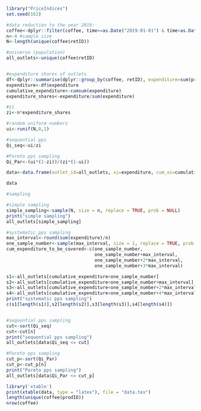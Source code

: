 

```{r}
library("PriceIndices")
set.seed(162)

#data reduction to the year 2019:
coffee<-dplyr::filter(coffee, time>=as.Date("2019-01-01") & time<as.Date("2020-01-01"))
n<-4 #sample size
N<-length(unique(coffee$retID))

#universe (population)
all_outlets<-unique(coffee$retID)


#expenditure shares of outlets
df<-dplyr::summarise(dplyr::group_by(coffee, retID), expenditure=sum(prices*quantities))
expenditure<-df$expenditure
cumulative_expenditure<-cumsum(expenditure)
expenditure_shares<-expenditure/sum(expenditure)

#zi
zi<-n*expenditure_shares

#random uniform numbers
ui<-runif(N,0,1)

#sequential pps
Qi_seq<-ui/zi

#Pareto pps sampling
Qi_Par<-(ui*(1-zi))/(zi*(1-ui))

data<-data.frame(outlet_id=all_outlets, xi=expenditure, cum_xi=cumulative_expenditure, zi=zi, ui=ui, Qi_seq=Qi_seq, Qi_Par=Qi_Par)

data

#sampling

#simple sampling
simple_sampling<-sample(N, size = n, replace = TRUE, prob = NULL)
print("simple sampling")
all_outlets[simple_sampling]

#systematic pps sampling
max_interval<-round(sum(expenditure)/n)
one_sample_number<-sample(max_interval, size = 1, replace = TRUE, prob = NULL)
cum_expenditure_to_be_covered<-c(one_sample_number,
                                 one_sample_number+max_interval,
                                 one_sample_number+2*max_interval, 
                                 one_sample_number+3*max_interval)

s1<-all_outlets[cumulative_expenditure<one_sample_number]
s2<-all_outlets[cumulative_expenditure<one_sample_number+max_interval]
s3<-all_outlets[cumulative_expenditure<one_sample_number+2*max_interval]
s4<-all_outlets[cumulative_expenditure<one_sample_number+4*max_interval]
print("systematic pps sampling")
c(s1[length(s1)],s2[length(s2)],s3[length(s3)],s4[length(s4)])


#sequential pps sampling
cut<-sort(Qi_seq)
cut<-cut[n]
print("sequential pps sampling")
all_outlets[data$Qi_seq <= cut]

#Pareto pps sampling
cut_p<-sort(Qi_Par)
cut_p<-cut_p[n]
print("Pareto pps sampling")
all_outlets[data$Qi_Par <= cut_p]

```

```{r}
library('xtable')
print(xtable(data, type = "latex"), file = "data.tex")
length(unique(coffee$prodID))
nrow(coffee)
```

